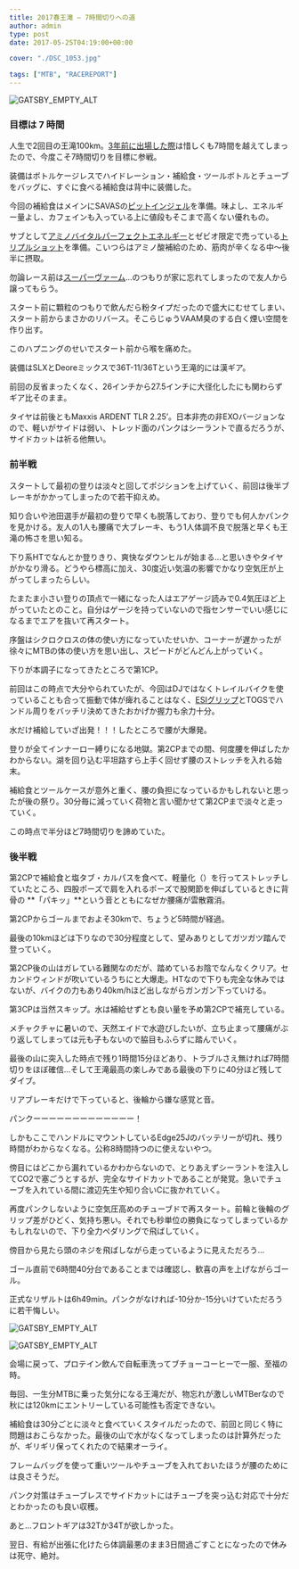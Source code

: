 ---
title: 2017春王滝 – 7時間切りへの道
author: admin
type: post
date: 2017-05-25T04:19:00+00:00

cover: "./DSC_1053.jpg"

tags: ["MTB", "RACEREPORT"]
---

![GATSBY_EMPTY_ALT](./DSC_1053.jpg)

### 目標は 7 時間

人生で2回目の王滝100km。<a href="/2014/05/2014-sda.html" target="_blank">3年前に出場した際</a>は惜しくも7時間を越えてしまったので、今度こそ7時間切りを目標に参戦。

装備はボトルケージレスでハイドレーション・補給食・ツールボトルとチューブをバッグに、すぐに食べる補給食は背中に装備した。

今回の補給食はメインにSAVASの<a href="http://amzn.to/2rkSJRk" target="_blank">ピットインジェル</a>を準備。味よし、エネルギー量よし、カフェインも入っている上に値段もそこまで高くない優れもの。

サブとして<a href="http://amzn.to/2rYmfc7" target="_blank">アミノバイタルパーフェクトエネルギー</a>とゼビオ限定で売っている<a href="https://ssx.xebio-online.com/ec/srDispProductDetail/ItemId/A-10434437801" target="_blank">トリプルショット</a>を準備。こいつらはアミノ酸補給のため、筋肉が辛くなる中～後半に摂取。

勿論レース前は<a href="http://amzn.to/2rCT7uk" target="_blank">スーパーヴァーム</a>…のつもりが家に忘れてしまったので友人から譲ってもらう。

スタート前に顆粒のつもりで飲んだら粉タイプだったので盛大にむせてしまい、スタート前からまさかのリバース。そこらじゅうVAAM臭のする白く煙い空間を作り出す。

このハプニングのせいでスタート前から喉を痛めた。

装備はSLXとDeoreミックスで36T-11/36Tという王滝的には漢ギア。

前回の反省まったくなく、26インチから27.5インチに大径化したにも関わらずギア比そのまま。

タイヤは前後ともMaxxis ARDENT TLR 2.25&#8217;。日本非売の非EXOバージョンなので、軽いがサイドは弱い、トレッド面のパンクはシーラントで直るだろうが、サイドカットは祈る他無い。

### 前半戦

スタートして最初の登りは淡々と回してポジションを上げていく、前回は後半ブレーキがかかってしまったので若干抑えめ。

知り合いや池田選手が最初の登りで早くも脱落しており、登りでも何人かパンクを見かける。友人の1人も腰痛で大ブレーキ、もう1人体調不良で脱落と早くも王滝の怖さを思い知る。

下り系HTでなんとか登りきり、爽快なダウンヒルが始まる…と思いきやタイヤがかなり滑る。どうやら標高に加え、30度近い気温の影響でかなり空気圧が上がってしまったらしい。

たまたま小さい登りの頂点で一緒になった人はエアゲージ読みで0.4気圧ほど上がっていたとのこと。自分はゲージを持っていないので指センサーでいい感じになるまでエアを抜いて再スタート。

序盤はシクロクロスの体の使い方になっていたせいか、コーナーが遅かったが徐々にMTBの体の使い方を思い出し、スピードがどんどん上がっていく。

下りが本調子になってきたところで第1CP。

前回はこの時点で大分やられていたが、今回はDJではなくトレイルバイクを使っていることも合って振動で体が痺れることはなく、<a href="http://amzn.to/2rYoJXT" target="_blank">ESIグリップ</a>とTOGSでハンドル周りをバッチリ決めてきたおかげか握力も余力十分。

水だけ補給していざ出発！！！したところで腰が大爆発。

登りが全てインナーロー縛りになる地獄。第2CPまでの間、何度腰を伸ばしたかわからない。湖を回り込む平坦路すら上手く回せず腰のストレッチを入れる始末。

補給食とツールケースが意外と重く、腰の負担になっているかもしれないと思ったが後の祭り。30分毎に減っていく荷物と言い聞かせて第2CPまで淡々と走っていく。

この時点で半分ほど7時間切りを諦めていた。

### 後半戦

第2CPで補給食と塩タブ・カルパスを食べて、軽量化（）を行ってストレッチしていたところ、四股ポーズで肩を入れるポーズで股関節を伸ばしているときに背骨の **「パキッ」**という音とともになぜか腰痛が雲散霧消。

第2CPからゴールまでおよそ30kmで、ちょうど5時間が経過。

最後の10kmほどは下りなので30分程度として、望みありとしてガツガツ踏んで登っていく。

第2CP後の山はガレている難関なのだが、踏めているお陰でなんなくクリア。セカンドウィンドが吹いているうちにと大爆走。HTなので下りも完全な休みではないが、バイクの力もあり40km/hほど出しながらガンガン下っていける。

第3CPは当然スキップ。水は補給せずとも良い量を予め第2CPで補充している。

メチャクチャに暑いので、天然エイドで水遊びしたいが、立ち止まって腰痛がぶり返してしまっては元も子もないので脇目もふらずに踏んでいく。

最後の山に突入した時点で残り1時間15分ほどあり、トラブルさえ無ければ7時間切りをほぼ確信…そして王滝最高の楽しみである最後の下りに40分ほど残してダイブ。

リアブレーキだけで下っていると、後輪から嫌な感覚と音。

パンクーーーーーーーーーーーーー！

しかもここでハンドルにマウントしているEdge25Jのバッテリーが切れ、残り時間がわからなくなる。公称8時間持つのに使えないやつ。

傍目にはどこから漏れているかわからないので、とりあえずシーラントを注入してCO2で塞ごうとするが、完全なサイドカットであることが発覚。急いでチューブを入れている間に渡辺先生や知り合いCに抜かれていく。

再度パンクしないように空気圧高めのチューブドで再スタート。前輪と後輪のグリップ差がひどく、気持ち悪い。それでも秒単位の勝負になってしまっているかもしれないので、下り全力ペダリングで飛ばしていく。

傍目から見たら頭のネジを飛ばしながら走っているように見えただろう…

ゴール直前で6時間40分台であることまでは確認し、歓喜の声を上げながらゴール。

正式なリザルトは6h49min。パンクがなければ-10分か-15分いけていただろうに若干悔しい。

![GATSBY_EMPTY_ALT](./DSC_1054.jpg)

![GATSBY_EMPTY_ALT](./DSC_1055.jpg)

会場に戻って、プロテイン飲んで自転車洗ってブチョーコーヒーで一服、至福の時。

毎回、一生分MTBに乗った気分になる王滝だが、物忘れが激しいMTBerなので秋には120kmにエントリーしている可能性も否定できない。

補給食は30分ごとに淡々と食べていくスタイルだったので、前回と同じく特に問題はおこらなかった。最後の山で水がなくなってしまったのは計算外だったが、ギリギリ保ってくれたので結果オーライ。

フレームバッグを使って重いツールやチューブを入れておいたほうが腰のためには良さそうだ。

パンク対策はチューブレスでサイドカットにはチューブを突っ込む対応で十分だとわかったのも良い収穫。

あと…フロントギアは32Tか34Tが欲しかった。

翌日、有給が出張に化けたら体調最悪のまま3日間過ごすことになったので休みは死守、絶対。

<LinkBox isAmazonLink url="https://www.amazon.co.jp/dp/B00IWK4ULU/" />
